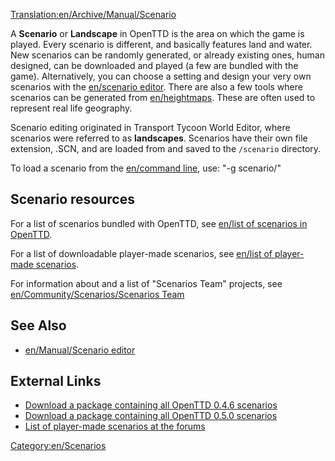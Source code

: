 [[Translation:en/Archive/Manual/Scenario]]

A '''Scenario''' or '''Landscape''' in OpenTTD is the area on which the game is played. Every scenario is different, and basically features land and water. New scenarios can be randomly generated, or already existing ones, human designed, can be downloaded and played (a few are bundled with the game). Alternatively, you can choose a setting and design your very own scenarios with the [[en/scenario editor]]. There are also a few tools where scenarios can be generated from [[en/heightmap]]s. These are often used to represent real life geography. 

Scenario editing originated in Transport Tycoon World Editor, where scenarios were referred to as '''landscapes'''. Scenarios have their own file extension, .SCN, and are loaded from and saved to the <code>/scenario</code> directory.

To load a scenario from the [[en/command line]], use: "-g scenario/<name>"

==Scenario resources==

For a list of scenarios bundled with OpenTTD, see [[en/list of scenarios in OpenTTD]].

For a list of downloadable player-made scenarios, see [[en/list of player-made scenarios]].

For information about and a list of "Scenarios Team" projects, see [[en/Community/Scenarios/Scenarios Team]]

==See Also==

* [[en/Manual/Scenario editor]]

==External Links==

* [http://prdownloads.sourceforge.net/openttd/openttd-0.4.6-source-scenarios.zip?download Download a package containing all OpenTTD 0.4.6 scenarios]
* [http://sourceforge.net/project/downloading.php?groupname=openttd&filename=openttd-0.5.0-scenarios.zip&use_mirror=mesh Download a package containing all OpenTTD 0.5.0 scenarios]
* [http://www.tt-forums.net/viewtopic.php?t=12481 List of player-made scenarios at the forums]

[[Category:en/Scenarios]]
